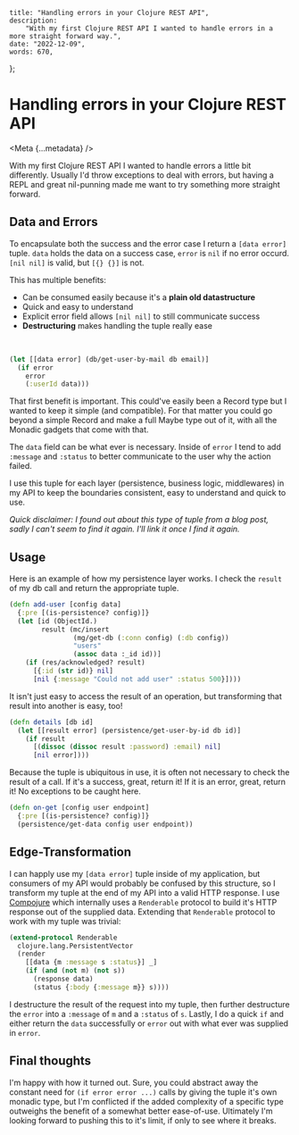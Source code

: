 
    title: "Handling errors in your Clojure REST API",
    description:
        "With my first Clojure REST API I wanted to handle errors in a more straight forward way.",
    date: "2022-12-09",
    words: 670,
};

# Handling errors in your Clojure REST API

<Meta {...metadata} />

With my first Clojure REST API I wanted to handle errors a little bit differently. Usually I'd throw exceptions to deal with errors, but having a REPL and great nil-punning made me want to try something more straight forward.

## Data and Errors

To encapsulate both the success and the error case I return a `[data error]` tuple. `data` holds the data on a success case, `error` is `nil` if no error occurd. `[nil nil]` is valid, but `[{} {}]` is not.

This has multiple benefits:

-   Can be consumed easily because it's a **plain old datastructure**
-   Quick and easy to understand
-   Explicit error field allows `[nil nil]` to still communicate success
-   **Destructuring** makes handling the tuple really ease

<br />

```clojure
(let [[data error] (db/get-user-by-mail db email)]
  (if error
    error
    (:userId data)))
```

That first benefit is important. This could've easily been a Record type but I wanted to keep it simple (and compatible). For that matter you could go beyond a simple Record and make a full Maybe type out of it, with all the Monadic gadgets that come with that.

The `data` field can be what ever is necessary. Inside of `error` I tend to add `:message` and `:status` to better communicate to the user why the action failed.

I use this tuple for each layer (persistence, business logic, middlewares) in my API to keep the boundaries consistent, easy to understand and quick to use.

_Quick disclaimer: I found out about this type of tuple from a blog post, sadly I can't seem to find it again. I'll link it once I find it again._

## Usage

Here is an example of how my persistence layer works. I check the `result` of my db call and return the appropriate tuple.

```clojure
(defn add-user [config data]
  {:pre [(is-persistence? config)]}
  (let [id (ObjectId.)
        result (mc/insert
                (mg/get-db (:conn config) (:db config))
                "users"
                (assoc data :_id id))]
    (if (res/acknowledged? result)
      [{:id (str id)} nil]
      [nil {:message "Could not add user" :status 500}])))
```

It isn't just easy to access the result of an operation, but transforming that result into another is easy, too!

```clojure
(defn details [db id]
  (let [[result error] (persistence/get-user-by-id db id)]
    (if result
      [(dissoc (dissoc result :password) :email) nil]
      [nil error])))
```

Because the tuple is ubiquitous in use, it is often not necessary to check the result of a call. If it's a success, great, return it! If it is an error, great, return it! No exceptions to be caught here.

```clojure
(defn on-get [config user endpoint]
  {:pre [(is-persistence? config)]}
  (persistence/get-data config user endpoint))
```

## Edge-Transformation

I can happly use my `[data error]` tuple inside of my application, but consumers of my API would probably be confused by this structure, so I transform my tuple at the end of my API into a valid HTTP response.
I use [Compojure](https://github.com/weavejester/compojure) which internally uses a `Renderable` protocol to build it's HTTP response out of the supplied data. Extending that `Renderable` protocol to work with my tuple was trivial:

```clojure
(extend-protocol Renderable
  clojure.lang.PersistentVector
  (render
    [[data {m :message s :status}] _]
    (if (and (not m) (not s))
      (response data)
      (status {:body {:message m}} s))))
```

I destructure the result of the request into my tuple, then further destructure the `error` into a `:message` of `m` and a `:status` of `s`. Lastly, I do a quick `if` and either return the `data` successfully or `error` out with what ever was supplied in `error`.

## Final thoughts

I'm happy with how it turned out. Sure, you could abstract away the constant need for `(if error error ...)` calls by giving the tuple it's own monadic type, but I'm conflicted if the added complexity of a specific type outweighs the benefit of a somewhat better ease-of-use. Ultimately I'm looking forward to pushing this to it's limit, if only to see where it breaks.
